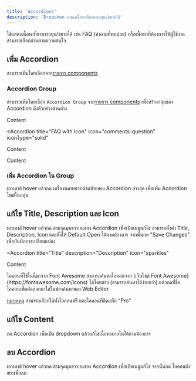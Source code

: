 ```yaml
---
title: 'Accordions'
description: 'Dropdown แสดงเนื้อหาที่สามารถยุบ/ขยายได้'
---
```


ใช้แสดงเนื้อหาที่สามารถยุบ/ขยายได้ เช่น FAQ (คำถามที่พบบ่อย) หรือเนื้อหาที่ต้องการให้ผู้ใช้งานสามารถเลือกอ่านตามความสนใจ

## เพิ่ม Accordion

สามารถเพิ่มโดยเลือกจาก[รายการ components](/it/guide/edit/components/basicblocks#เริ่มใช้-components)

### Accordion Group

สามารถเพิ่มโดยเลือก `Accordion Group` จาก[รายการ components](/it/guide/edit/components/basicblocks#เริ่มใช้-components) เพื่อสร้างกลุ่มของ Accordion ดังตัวอย่างด้านล่าง

<AccordionGroup>
  <Accordion title="FAQ without Icon">
    Content
  </Accordion>

<Accordion
  title="FAQ with Icon"
  icon="comments-question"
  iconType="solid"
>
  Content
</Accordion>

  <Accordion title="FAQ without Icon">
    Content
  </Accordion>
</AccordionGroup>

### เพิ่ม Accordion ใน Group

เอาเมาส์ hover แล้วกด <Icon icon="plus"/> เครื่องหมายบวกด้านซ้ายของ Accordion ล่างสุด เพื่อเพิ่ม Accordion ใหม่ในกลุ่ม

## แก้ไข Title, Description และ Icon

เอาเมาส์ hover แล้วกด <Icon icon="ellipsis-vertical"/> สามจุดมุมขวาบนของ Accordion เพื่อเปิดเมนูแก้ไข สามารถตั้งค่า Title, Description, Icon และตั้งให้ Default Open ได้ตามต้องการ จากนั้นกด "Save Changes" เพื่อบันทึกการเปลี่ยนแปลง

<Accordion
  title="Title"
  description="Description"
  icon="sparkles"
>
  Content
</Accordion>

<Tip>
  ไอคอนที่ใช้ในนี้มาจาก Font Awesome สามารถค้นหาไอคอนจาก [เว็บไซต์ Font
  Awesome](https://fontawesome.com/icons) ได้โดยตรง (สามารถค้นหาได้ง่ายกว่า)
  แล้วกดที่ชื่อไอคอนเพื่อคัดลอกมาใส่ในช่องค้นหาของ Web Editor

  <u>หมายเหตุ</u> สามารถเลือกได้ทั้งไอคอนฟรี และไอคอนที่ติดแท็ก "Pro"
</Tip>

## แก้ไข Content

กด Accordion เพื่อเปิด dropdown แล้วแก้ไขเนื้อหาภายในได้ตามต้องการ

## ลบ Accordion

เอาเมาส์ hover แล้วกด <Icon icon="ellipsis-vertical"/> สามจุดมุมขวาบนของ Accordion เพื่อเปิดเมนูแก้ไข จากนั้นกด <Icon icon="trash-can"/> ไอคอนถังขยะเพื่อลบ

